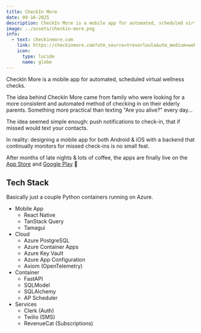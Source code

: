```yaml
---
title: CheckIn More
date: 08-16-2025
description: CheckIn More is a mobile app for automated, scheduled virtual wellness checks.
image: ../assets/checkin-more.png
info:
  - text: checkinmore.com
    link: https://checkinmore.com?utm_source=trevorloula&utm_medium=website&utm_campaign=checkin-more&utm_content=project
    icon:
      type: lucide
      name: globe
---
```


CheckIn More is a mobile app for automated, scheduled virtual wellness checks.

The idea behind CheckIn More came from family who were looking for a more consistent and automated method of checking in on their elderly parents.
Something more practical than texting "Are you alive?" every day...

The idea seemed simple enough: push notifications to check-in, that if missed would text your contacts.

In reality: designing a mobile app for both Android & iOS with a backend that continually monitors for missed check-ins is no small feat.

After months of late nights & lots of coffee, the apps are finally live on the [App Store](https://apps.apple.com/us/app/checkin-more/id6748661948) and [Google Play](https://play.google.com/store/apps/details?id=com.hydroxygenlabs.armedis) 🎉

## Tech Stack

Basically just a couple Python containers running on Azure.

- Mobile App
  - React Native
  - TanStack Query
  - Tamagui
- Cloud
  - Azure PostgreSQL
  - Azure Container Apps
  - Azure Key Vault
  - Azure App Configuration
  - Axiom (OpenTelemetry)
- Container
  - FastAPI
  - SQLModel
  - SQLAlchemy
  - AP Scheduler
- Services
  - Clerk (Auth)
  - Twilio (SMS)
  - RevenueCat (Subscriptions)
